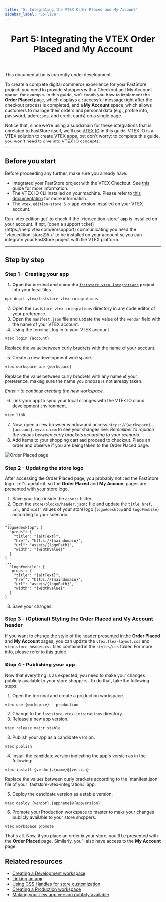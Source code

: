 ```yaml
---
title: '5. Integrating the VTEX Order Placed and My Account'
sidebar_label: 'Go-live'
---
```



<header>

# Part 5: Integrating the VTEX Order Placed and My Account

</header>

<Callout type="warning" emoji="⚠️">
This documentation is currently under development.
</Callout>

To create a complete digital commerce experience for your FastStore project, you need to provide shoppers with a Checkout and My Account space, for example. In this guide, we'll teach you how to implement the **Order Placed** page, which displays a successful message right after the checkout process is completed, and a **My Account** space, which allows customers to manage their orders and personal data (e.g., profile info, password, addresses, and credit cards) on a single page.

Notice that, since we're using a subdomain for these integrations that is unrelated to FastStore itself, we'll use [VTEX IO](https://developers.vtex.com/docs/guides/vtex-io-documentation-what-is-vtex-io) in this guide. VTEX IO is a VTEX solution to create VTEX apps, but don't worry: to complete this guide, you won't need to dive into VTEX IO concepts.

---

## Before you start

Before proceeding any further, make sure you already have:

- Integrated your FastStore project with the VTEX Checkout. See [this guide](/how-to-guides/platform-integration/vtex/integrating-vtex-checkout) for more information.
- The VTEX IO CLI installed on your machine. Please refer to [this documentation](https://developers.vtex.com/vtex-developer-docs/docs/vtex-io-documentation-vtex-io-cli-installation-and-command-reference) for more information.
- The `vtex.edition-store 5.x` app version installed on your VTEX account.

<Callout type="info" emoji=" ℹ️ ">
Run `vtex edition get` to check if the `vtex.edition-store` app is installed on your account. If not, [open a support ticket](https://help.vtex.com/en/support) communicating you need the `vtex.edition-store@5.x` to be installed on your account so you can integrate your FastStore project with the VTEX platform.
</Callout>
  

---

## Step by step

### Step 1 - Creating your app

1. Open the terminal and clone the [`faststore-vtex-integrations`](https://github.com/vtex/faststore-vtex-integrations/) project into your local files.

```sh
npx degit vtex/faststore-vtex-integrations
```

2. Open the `faststore-vtex-integrations` directory in any code editor of your preference.
3. Open the `manifest.json` file and update the value of the `vendor` field with the name of your VTEX account.
4. Using the terminal, log in to your VTEX account.

```sh
vtex login {account}
```

<Callout type="warning" emoji="⚠️">
Replace the value between curly brackets with the name of your account.
</Callout>

5. Create a new development workspace.
  
```sh
vtex workspace use {workspace}
```
<Callout type="warning" emoji="⚠️">
Replace the value between curly brackets with any name of your preference, making sure the name you choose is not already taken.
</Callout>

   *Enter `Y` to continue creating the new workspace.*

6. Link your app to sync your local changes with the VTEX IO cloud development environment.

```sh
vtex link
```

7. Now, open a new browser window and access `https://{workspace}--{account}.myvtex.com` to see your changes live. _Remember to replace the values between curly brackets according to your scenario._
8. Add items to your shopping cart and proceed to checkout. Place an order and observe if you are being taken to the Order Placed page:

![Order Placed page](https://vtexhelp.vtexassets.com/assets/docs/src/order-placed-page___1c8555354e041450be5fb90f7ba1f7d6.png)

### Step 2 - Updating the store logo

After accessing the Order Placed page, you probably noticed the FastStore logo. Let's update it, so the **Order Placed** and **My Account** pages are presented with your store logo.

1. Save your logo inside the `assets` folder.
2. Open the `store/blocks/header.jsonc` file and update the `title`, `href`, `url`, and `width` values of your store logo (`logo#desktop` and `logo#mobile`) according to your scenario:

```jsonc title="store/blocks/header.json" {4-7,13-16}
...
"logo#desktop": {
  "props": {
    "title": "{altText}",
    "href": "https://{maindomain}",
    "url": "assets/{logoPath}",
    "width": "{widthValue}"
  }
}
...
  "logo#mobile": {
  "props": {
    "title": "{altText}",
    "href": "https://{maindomain}",
    "url": "assets/{logoPath}",
    "width": "{widthValue}"
  }
}
```

3. Save your changes.

### Step 3 - (Optional) Styling the Order Placed and My Account header

If you want to change the style of the header presented in the **Order Placed** and **My Account** pages, you can update the `vtex.flex-layout.css` and `vtex.store-header.css` files contained in the `styles/css` folder. For more info, please refer to [this](https://developers.vtex.com/vtex-developer-docs/docs/vtex-io-documentation-using-css-handles-for-store-customization) guide.

### Step 4 - Publishing your app

Now that everything is as expected, you need to make your changes publicly available to your store shoppers. To do that, take the following steps:

1. Open the terminal and create a production workspace.

```
vtex use {workspace} --production
```

2. Change to the `faststore-vtex-integrations` directory.
3. Release a new app version.

```
vtex release major stable
```

3. Publish your app as a candidate version.

```
vtex publish
```

4. Install the candidate version indicating the app's version as in the following:

```
vtex install {vendor}.{name}@{version}
```

<Callout type="warning" emoji="⚠️">
Replace the values between curly brackets according to the `manifest.json` file of your `faststore-vtex-integrations` app.
</Callout>

5. Deploy the candidate version as a stable version.

```
vtex deploy {vendor}.{appname}@{appversion}
```

6. Promote your Production workspace to master to make your changes publicly available to your store shoppers.
   
```
vtex workspace promote
```

That's all. Now, if you place an order in your store, you'll be presented with the **Order Placed** page. Similarly, you'll also have access to the **My Account** page.

## Related resources

- [Creating a Development workspace](https://developers.vtex.com/vtex-developer-docs/docs/vtex-io-documentation-creating-a-development-workspace)
- [Linking an app](https://developers.vtex.com/vtex-developer-docs/docs/vtex-io-documentation-linking-an-app)
- [Using CSS Handles for store customization](https://developers.vtex.com/vtex-developer-docs/docs/vtex-io-documentation-using-css-handles-for-store-customization)
- [Creating a Production workspace](https://developers.vtex.com/vtex-developer-docs/docs/vtex-io-documentation-creating-a-production-workspace)
- [Making your new app version publicly available](https://developers.vtex.com/vtex-developer-docs/docs/vtex-io-documentation-making-your-new-app-version-publicly-available)
